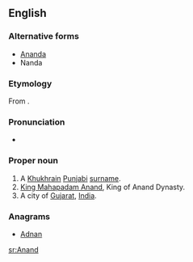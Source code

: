==English==
{{wikipedia|Anand}}

===Alternative forms===
* [[Ananda]]
* Nanda

===Etymology===
From {{etyl|sa|en}} {{term|आनन्द|tr=ānanda||joy, delight, pleasure|lang=sa}}.

===Pronunciation===
* {{IPA|/aːnənd̪/|lang=en}}

===Proper noun===
{{en-proper noun}}

# A [[Khukhrain]] [[Punjabi]] [[surname]].
# [[w:Mahapadma Nanda|King Mahapadam Anand]], King of Anand Dynasty.
# A city of [[Gujarat]], [[India]].

===Anagrams===
* [[Adnan#English|Adnan]]

[[sr:Anand]]